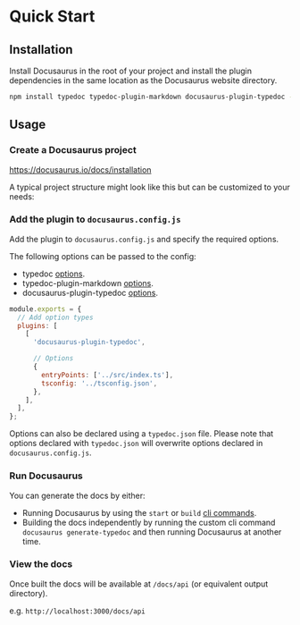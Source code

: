 
# Quick Start

## Installation

Install Docusaurus in the root of your project and install the plugin dependencies in the same location as the Docusaurus website directory.

```sh npm2yarn
npm install typedoc typedoc-plugin-markdown docusaurus-plugin-typedoc --save-dev
```

## Usage

<Steps>

### Create a Docusaurus project

https://docusaurus.io/docs/installation

A typical project structure might look like this but can be customized to your needs:

<FileTree>
  <FileTree.Folder name="docusaurus-website" defaultOpen>
    <FileTree.Folder name="build (static site dir)"></FileTree.Folder>
    <FileTree.Folder name="docs" defaultOpen>
      <FileTree.Folder name="api (generated TypeDoc md)"></FileTree.Folder>
    </FileTree.Folder>
    <FileTree.File name="docusaurus.config.js" />
    <FileTree.File name="package.json" />
    <FileTree.File name="sidebars.js" />
  </FileTree.Folder>
  <FileTree.File name="package.json" />
  <FileTree.Folder name="src (source code)"></FileTree.Folder>
  <FileTree.File name="tsconfig.json" />
</FileTree>

### Add the plugin to `docusaurus.config.js`

Add the plugin to `docusaurus.config.js` and specify the required options.

The following options can be passed to the config:

- typedoc [options](https://typedoc.org/options).
- typedoc-plugin-markdown [options](/docs/options).
- docusaurus-plugin-typedoc [options](/plugins/docusaurus/options).

```js filename="docusaurus.config.js"
module.exports = {
  // Add option types
  plugins: [
    [
      'docusaurus-plugin-typedoc',

      // Options
      {
        entryPoints: ['../src/index.ts'],
        tsconfig: '../tsconfig.json',
      },
    ],
  ],
};
```

Options can also be declared using a `typedoc.json` file. Please note that options declared with `typedoc.json` will overwrite options declared in `docusaurus.config.js`.

### Run Docusaurus

You can generate the docs by either:

- Running Docusaurus by using the `start` or `build` [cli commands](https://docusaurus.io/docs/cli#docusaurus-cli-commands).
- Building the docs independently by running the custom cli command `docusaurus generate-typedoc` and then running Docusaurus at another time.

### View the docs

Once built the docs will be available at `/docs/api` (or equivalent output directory).

e.g. `http://localhost:3000/docs/api`

</Steps>
